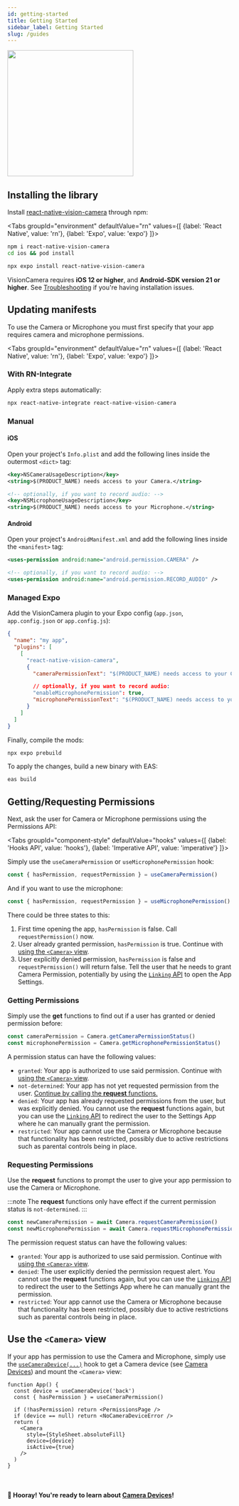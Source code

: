 ```yaml
---
id: getting-started
title: Getting Started
sidebar_label: Getting Started
slug: /guides
---
```



<div class="image-container">
  <img width="283" src={useBaseUrl("img/example_intro.png")} />
</div>

## Installing the library

Install [react-native-vision-camera](https://www.npmjs.com/package/react-native-vision-camera) through npm:

<Tabs
  groupId="environment"
  defaultValue="rn"
  values={[
    {label: 'React Native', value: 'rn'},
    {label: 'Expo', value: 'expo'}
  ]}>
<TabItem value="rn">

```bash
npm i react-native-vision-camera
cd ios && pod install
```

</TabItem>

<TabItem value="expo">

```bash
npx expo install react-native-vision-camera
```

</TabItem>
</Tabs>

VisionCamera requires **iOS 12 or higher**, and **Android-SDK version 21 or higher**. See [Troubleshooting](/docs/guides/troubleshooting) if you're having installation issues.

## Updating manifests

To use the Camera or Microphone you must first specify that your app requires camera and microphone permissions.

<Tabs
  groupId="environment"
  defaultValue="rn"
  values={[
    {label: 'React Native', value: 'rn'},
    {label: 'Expo', value: 'expo'}
  ]}>
<TabItem value="rn">

### With RN-Integrate

Apply extra steps automatically:

```sh
npx react-native-integrate react-native-vision-camera
```

### Manual

#### iOS

Open your project's `Info.plist` and add the following lines inside the outermost `<dict>` tag:

```xml
<key>NSCameraUsageDescription</key>
<string>$(PRODUCT_NAME) needs access to your Camera.</string>

<!-- optionally, if you want to record audio: -->
<key>NSMicrophoneUsageDescription</key>
<string>$(PRODUCT_NAME) needs access to your Microphone.</string>
```

#### Android

Open your project's `AndroidManifest.xml` and add the following lines inside the `<manifest>` tag:

```xml
<uses-permission android:name="android.permission.CAMERA" />

<!-- optionally, if you want to record audio: -->
<uses-permission android:name="android.permission.RECORD_AUDIO" />
```

</TabItem>
<TabItem value="expo">

### Managed Expo

Add the VisionCamera plugin to your Expo config (`app.json`, `app.config.json` or `app.config.js`):

```json
{
  "name": "my app",
  "plugins": [
    [
      "react-native-vision-camera",
      {
        "cameraPermissionText": "$(PRODUCT_NAME) needs access to your Camera.",

        // optionally, if you want to record audio:
        "enableMicrophonePermission": true,
        "microphonePermissionText": "$(PRODUCT_NAME) needs access to your Microphone."
      }
    ]
  ]
}
```

Finally, compile the mods:

```bash
npx expo prebuild
```

To apply the changes, build a new binary with EAS:

```bash
eas build
```

</TabItem>
</Tabs>

## Getting/Requesting Permissions

Next, ask the user for Camera or Microphone permissions using the Permissions API:


<Tabs
  groupId="component-style"
  defaultValue="hooks"
  values={[
    {label: 'Hooks API', value: 'hooks'},
    {label: 'Imperative API', value: 'imperative'}
  ]}>
<TabItem value="hooks">

Simply use the `useCameraPermission` or `useMicrophonePermission` hook:

```ts
const { hasPermission, requestPermission } = useCameraPermission()
```

And if you want to use the microphone:

```ts
const { hasPermission, requestPermission } = useMicrophonePermission()
```

There could be three states to this:

1. First time opening the app, `hasPermission` is false. Call `requestPermission()` now.
2. User already granted permission, `hasPermission` is true. Continue with [using the `<Camera>` view](#use-the-camera-view).
3. User explicitly denied permission, `hasPermission` is false and `requestPermission()` will return false. Tell the user that he needs to grant Camera Permission, potentially by using the [`Linking` API](https://reactnative.dev/docs/linking#opensettings) to open the App Settings.

</TabItem>
<TabItem value="imperative">


### Getting Permissions

Simply use the **get** functions to find out if a user has granted or denied permission before:

```ts
const cameraPermission = Camera.getCameraPermissionStatus()
const microphonePermission = Camera.getMicrophonePermissionStatus()
```

A permission status can have the following values:

* `granted`: Your app is authorized to use said permission. Continue with [using the `<Camera>` view](#use-the-camera-view).
* `not-determined`: Your app has not yet requested permission from the user. [Continue by calling the **request** functions.](#requesting-permissions)
* `denied`: Your app has already requested permissions from the user, but was explicitly denied. You cannot use the **request** functions again, but you can use the [`Linking` API](https://reactnative.dev/docs/linking#opensettings) to redirect the user to the Settings App where he can manually grant the permission.
* `restricted`: Your app cannot use the Camera or Microphone because that functionality has been restricted, possibly due to active restrictions such as parental controls being in place.

### Requesting Permissions

Use the **request** functions to prompt the user to give your app permission to use the Camera or Microphone.

:::note
The **request** functions only have effect if the current permission status is `not-determined`.
:::

```ts
const newCameraPermission = await Camera.requestCameraPermission()
const newMicrophonePermission = await Camera.requestMicrophonePermission()
```

The permission request status can have the following values:

* `granted`: Your app is authorized to use said permission. Continue with [using the `<Camera>` view](#use-the-camera-view).
* `denied`: The user explicitly denied the permission request alert. You cannot use the **request** functions again, but you can use the [`Linking` API](https://reactnative.dev/docs/linking#opensettings) to redirect the user to the Settings App where he can manually grant the permission.
* `restricted`: Your app cannot use the Camera or Microphone because that functionality has been restricted, possibly due to active restrictions such as parental controls being in place.

</TabItem>
</Tabs>

## Use the `<Camera>` view

If your app has permission to use the Camera and Microphone, simply use the [`useCameraDevice(...)`](/docs/api#usecameradevice) hook to get a Camera device (see [Camera Devices](/docs/guides/devices)) and mount the `<Camera>` view:

```tsx
function App() {
  const device = useCameraDevice('back')
  const { hasPermission } = useCameraPermission()

  if (!hasPermission) return <PermissionsPage />
  if (device == null) return <NoCameraDeviceError />
  return (
    <Camera
      style={StyleSheet.absoluteFill}
      device={device}
      isActive={true}
    />
  )
}
```

<br />

#### 🎉 Hooray! You're ready to learn about [Camera Devices](/docs/guides/devices)!
